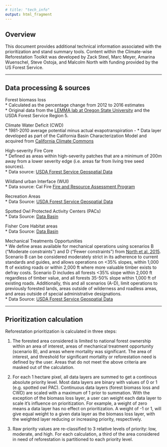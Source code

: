 ```yaml
---
# title: "tech_info"
output: html_fragment
---
```



## Overview  

This document provides additional technical information associated with the prioritization and stand summary tools. Content within the Climate-wise Reforestation Toolkit was developed by Zack Steel, Marc Meyer, Amarina Wuenschel, Steve Ostoja, and Malcolm North with funding provided by the US Forest Service.  

***

## Data processing & sources  

Forest biomass loss  
* Calculated as the percentage change from 2012 to 2016 estimates  
* Original data from the [LEMMA lab at Oregon State University](https://lemma.forestry.oregonstate.edu/) and the USDA Forest Service Region 5.  

Climate Water Deficit (CWD)  
* 1981-2010 average potential minus actual evapotranspiration -
* Data layer developed as part of the California Basin Characterization Model and acquired from [California Climate Commons](http://climate.calcommons.org/variable/climatic-water-deficit)  

High-severity Fire Core  
* Defined as areas within high-severity patches that are a minimum of 200m away from a lower severity edge (i.e. areas far from living tree seed sources).  
* Data source: [USDA Forest Service Geospatial Data](https://www.fs.usda.gov/detail/r5/landmanagement/gis/?cid=STELPRDB5327833)  

Wildland urban Interface (WUI)  
* Data source: Cal Fire [Fire and Resource Assessment Program](https://frap.fire.ca.gov/mapping/gis-data/)  

Recreation Areas  
* Data Source: [USDA Forest Service Geospatial Data](https://www.fs.usda.gov/detail/r5/landmanagement/gis/?cid=STELPRDB5327833)   

Spotted Owl Protected Activity Centers (PACs)  
* Data Source: [Data Basin](https://databasin.org/datasets/ee608449-2619-4c72-816c-0a75b1801015)  

Fisher Core Habitat areas  
* Data Source: [Data Basin](https://databasin.org/datasets/ba0ca69e7e024cfdbf816a33b64238a5)  

Mechanical Treatments Opportunities  
* We define areas available for mechanical operations using scenarios B ("Moderate constraints") and D ("Fewer constraints") from [North et al. 2015](https://academic.oup.com/jof/article/113/1/40/4599106). Scenario B can be considered moderately strict in its adherence to current standards and guides, and allows operations on <35% slopes, within 1,000 ft of existing roads or within 2,000 ft where more valuable timber exists to defray costs. Scenario D includes all forests <35% slope within 2,000 ft regardless of timber value, and all forests 35-50% slope within 1,000 ft of existing roads. Additionally, this and all scenarios (A-D), limit operations to previously forested lands, areas outside of wilderness and roadless areas, and areas outside of special administrative designations.  
* Data Source: [USDA Forest Service Geospatial Data](https://www.fs.usda.gov/detail/r5/landmanagement/gis/?cid=STELPRDB5327833)  

***

## Prioritization calculation  

Reforestation prioritization is calculated in three steps:  

1) The forested area considered is limited to national forest ownership within an area of interest, areas of mechanical treatment opportunity (scenario B), and areas where mortality was significant. The area of interest, and threshold for significant mortality or reforestation need is defined by the user. Areas that do not meet the above criteria are masked out of the calculation.  

2) For each 1 hectare pixel, all data layers are summed to get a continous absolute priority level. Most data layers are binary with values of 0 or 1 (e.g. spotted owl PAC). Continuous data layers (forest biomass loss and CWD) are scaled with a maximum of 1 prior to summation. With the exception of the biomass loss layer, a user can weight each data layer to scale it's influence on prioritization. For example, a weight of zero means a data layer has no effect on prioritization. A weight of -1 or 1, will give equal weight to a given data layer as the biomass loss layer, with the weighted layer reducing or increasing priority, respectively.  

3) Raw priority values are re-classified to 3 relative levels of priority: low, moderate, and high. For each calculation, a third of the area considered in need of reforestation is partitioned to each priority level.  


